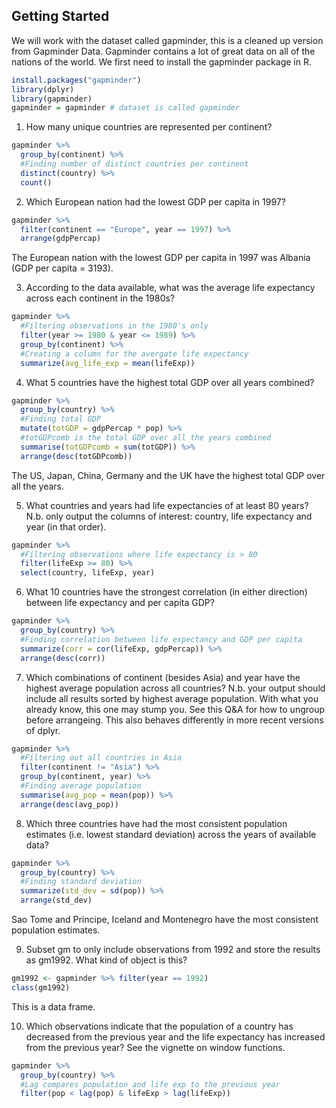 

## Getting Started
We will work with the dataset called gapminder, this is a cleaned up version from Gapminder Data. Gapminder contains a lot of great data on all of the nations of the world. We first need to install the gapminder package in R.
```r
install.packages("gapminder")
library(dplyr)
library(gapminder)
gapminder = gapminder # dataset is called gapminder
```

1. How many unique countries are represented per continent?
```r
gapminder %>% 
  group_by(continent) %>%
  #Finding number of distinct countries per continent
  distinct(country) %>%
  count()
```


2. Which European nation had the lowest GDP per capita in 1997?
```r
gapminder %>%
  filter(continent == "Europe", year == 1997) %>%
  arrange(gdpPercap)
```
The European nation with the lowest GDP per capita in 1997 was Albania (GDP per capita = 3193).

3. According to the data available, what was the average life expectancy across each continent in the 1980s?
```r
gapminder %>%
  #Filtering observations in the 1980's only
  filter(year >= 1980 & year <= 1989) %>% 
  group_by(continent) %>%
  #Creating a column for the avergate life expectancy
  summarize(avg_life_exp = mean(lifeExp))
```


4. What 5 countries have the highest total GDP over all years combined?
```r
gapminder %>% 
  group_by(country) %>%
  #Finding total GDP
  mutate(totGDP = gdpPercap * pop) %>%
  #totGDPcomb is the total GDP over all the years combined
  summarise(totGDPcomb = sum(totGDP)) %>%
  arrange(desc(totGDPcomb))
```
The US, Japan, China, Germany and the UK have the highest total GDP over all the years.

5. What countries and years had life expectancies of at least 80 years? N.b. only output the columns of interest: country, life expectancy and year (in that order).
```r
gapminder %>%
  #Filtering observations where life expectancy is > 80
  filter(lifeExp >= 80) %>%
  select(country, lifeExp, year)
```


6. What 10 countries have the strongest correlation (in either direction) between life expectancy and per capita GDP?
```r
gapminder %>% 
  group_by(country) %>%
  #Finding correlation between life expectancy and GDP per capita
  summarize(corr = cor(lifeExp, gdpPercap)) %>%
  arrange(desc(corr))

```


7.  Which combinations of continent (besides Asia) and year have the highest average population across all countries? N.b. your output should include all results sorted by highest average population. With what you already know, this one may stump you. See this Q&A for how to ungroup before arrangeing. This also behaves differently in more recent versions of dplyr.
```r
gapminder %>% 
  #Filtering out all countries in Asia
  filter(continent != "Asia") %>%
  group_by(continent, year) %>%
  #Finding average population
  summarise(avg_pop = mean(pop)) %>%
  arrange(desc(avg_pop))
```


8.  Which three countries have had the most consistent population estimates (i.e. lowest standard deviation) across the years of available data?
```r
gapminder %>%
  group_by(country) %>%
  #Finding standard deviation
  summarize(std_dev = sd(pop)) %>%
  arrange(std_dev)
```
Sao Tome and Principe, Iceland and Montenegro have the most consistent population estimates.

9.  Subset gm to only include observations from 1992 and store the results as gm1992. What kind of object is this?
```r
gm1992 <- gapminder %>% filter(year == 1992)
class(gm1992)
```
This is a data frame.

10.  Which observations indicate that the population of a country has decreased from the previous year and the life expectancy has increased from the previous year? See the vignette on window functions.
```r
gapminder %>%
  group_by(country) %>%
  #Lag compares population and life exp to the previous year
  filter(pop < lag(pop) & lifeExp > lag(lifeExp))
```
